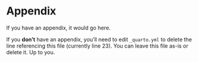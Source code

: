 # Appendix {.unnumbered}

If you have an appendix, it would go here.

If you **don't** have an appendix, you'll need to edit `_quarto.yml` to delete 
the line referencing this file (currently line 23). You can leave this file 
as-is or delete it. Up to you.